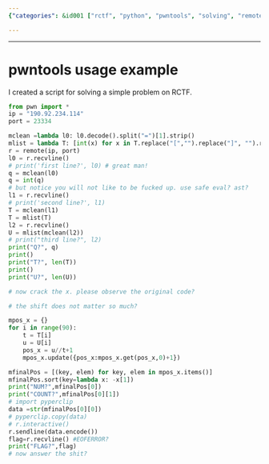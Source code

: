 ```yaml
---
{"categories": &id001 ["rctf", "python", "pwntools", "solving", "remote server", "data processing", "x value"], "category": "pwntools", "date": "2022-12-10 12:02:38", "description": "This Python script utilizes pwntools to tackle a RCTF problem. It establishes a connection with a remote server, processes data received, and outputs values Q, T, U, and NUM. The script employs frequency analysis on the data to identify the most frequently occurring positions of a specific x value, ultimately cracking it.", "tags": *id001, "title": "pwntools usage example"}

---
```


------

# pwntools usage example

I created a script for solving a simple problem on RCTF.

```python
from pwn import *
ip = "190.92.234.114"
port = 23334

mclean =lambda l0: l0.decode().split("=")[1].strip()
mlist = lambda T: [int(x) for x in T.replace("[","").replace("]", "").replace(" ","").strip().split(",")]
r = remote(ip, port)
l0 = r.recvline()
# print('first line?', l0) # great man!
q = mclean(l0)
q = int(q)
# but notice you will not like to be fucked up. use safe eval? ast?
l1 = r.recvline()
# print('second line?', l1)
T = mclean(l1)
T = mlist(T)
l2 = r.recvline()
U = mlist(mclean(l2))
# print("third line?", l2)
print("Q?", q)
print()
print("T?", len(T))
print()
print("U?", len(U))

# now crack the x. please observe the original code?

# the shift does not matter so much?

mpos_x = {}
for i in range(90):
    t = T[i]
    u = U[i]
    pos_x = u//t+1
    mpos_x.update({pos_x:mpos_x.get(pos_x,0)+1})

mfinalPos = [(key, elem) for key, elem in mpos_x.items()]
mfinalPos.sort(key=lambda x: -x[1])
print("NUM?",mfinalPos[0])
print("COUNT?",mfinalPos[0][1])
# import pyperclip
data =str(mfinalPos[0][0])
# pyperclip.copy(data)
# r.interactive()
r.sendline(data.encode())
flag=r.recvline() #EOFERROR?
print("FLAG?",flag)
# now answer the shit?
```

